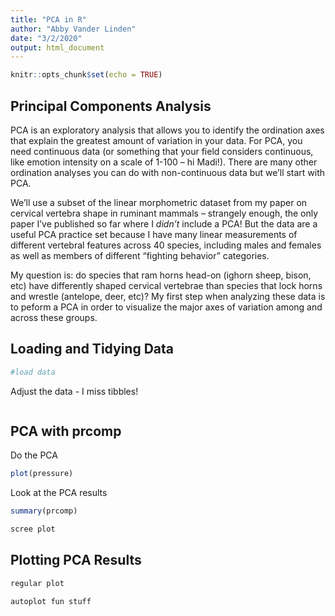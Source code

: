 ```yaml
---
title: "PCA in R"
author: "Abby Vander Linden"
date: "3/2/2020"
output: html_document
---
```


```r
knitr::opts_chunk$set(echo = TRUE)
```

## Principal Components Analysis

PCA is an exploratory analysis that allows you to identify the ordination axes that explain the greatest amount of variation in your data. For PCA, you need continuous data (or something that your field considers continuous, like emotion intensity on a scale of 1-100 -- hi Madi!). There are many other ordination analyses you can do with non-continuous data but we'll start with PCA.

We'll use a subset of the linear morphometric dataset from my paper on cervical vertebra shape in ruminant mammals -- strangely enough, the only paper I've published so far where I *didn't* include a PCA! But the data are a useful PCA practice set because I have many linear measurements of different vertebral features across 40 species, including males and females as well as members of different "fighting behavior" categories. 

My question is: do species that ram horns head-on (ighorn sheep, bison, etc) have differently shaped cervical vertebrae than species that lock horns and wrestle (antelope, deer, etc)? My first step when analyzing these data is to peform a PCA in order to visualize the major axes of variation among and across these groups.

## Loading and Tidying Data

```r
#load data
```

Adjust the data - I miss tibbles!

```r

```

## PCA with prcomp

Do the PCA

```r
plot(pressure)
```

Look at the PCA results
```r
summary(prcomp)
```

```r
scree plot
```

## Plotting PCA Results
```r
regular plot
```
```r
autoplot fun stuff
```

